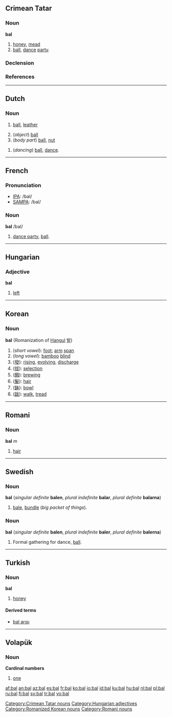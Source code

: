 {{see|bál|bål|baḻ|ball|Ball}}

==Crimean Tatar==

===Noun===
'''bal'''
# [[honey]], [[mead]]
# [[ball]], [[dance]] [[party]]. 

===Declension===
{{crh-latin-noun|nıñ|ga|nı|da|dan}}

===References===
{{R:Useinov-Mireev 2002}}

[[Category:Crimean Tatar nouns]]

----

==Dutch==

===Noun===
{{nl-noun|g=m|ballen|balletje}}

# {{sports}} [[ball]], [[leather]]
# (''object'') [[ball]]
# (''body part'') [[ball]], [[nut]]

{{nl-noun|g=n|bals|balletje}}

# (''dancing'') [[ball]], [[dance]].

----

==French==

===Pronunciation===
*[[w:IPA|IPA]]: /bal/
*[[w:SAMPA|SAMPA]]: /bal/

===Noun===
{{fr-infl-noun|sm=bal|sf=bale|pm=bals|pf=bales|smp=bal|sfp=bal|pmp=bal|pfp=bal}}
'''bal''' /bal/ {{m}}
# [[dance party]], [[ball]].

----

==Hungarian==

===Adjective===
'''bal'''
# [[left]]

[[Category:Hungarian adjectives]]

----

==Korean==

===Noun===
'''bal''' (Romanization of [[w:Hangul|Hangul]] [[발]])

# (''short vowel''): [[foot]]; [[arm]] [[span]]
# (''long vowel''): [[bamboo]] [[blind]]
# ([[發]]): [[rising]], [[evolving]], [[discharge]] 
# ([[拔]]): [[selection]] 
# ([[醱]]): [[brew]]ing 
# ([[髮]]): [[hair]]
# ([[鉢]]): [[bowl]]
# ([[跋]]): [[walk]], [[tread]] 

[[Category:Romanized Korean nouns]]

----

==Romani==
===Noun===
'''bal''' ''m''

# [[hair]]

[[Category:Romani nouns]]

----

==Swedish==
===Noun===
'''bal''' {{c}} (''singular definite'' '''balen''', ''plural indefinite'' '''balar''', ''plural definite'' '''balarna''')

# [[bale]], [[bundle]] (''big packet of things'').

===Noun===
'''bal''' {{c}} (''singular definite'' '''balen''', ''plural indefinite'' '''baler''', ''plural definite'' '''balerna''')

# Formal gathering for dance, [[ball]].

----

==Turkish==

===Noun===
'''bal'''
# [[honey]]

====Derived terms====
*[[bal arısı]]

----

==Volapük==

===Noun===
'''Cardinal numbers'''
# [[one]]

[[af:bal]]
[[an:bal]]
[[az:bal]]
[[es:bal]]
[[fr:bal]]
[[ko:bal]]
[[io:bal]]
[[id:bal]]
[[ku:bal]]
[[hu:bal]]
[[nl:bal]]
[[pl:bal]]
[[ru:bal]]
[[fi:bal]]
[[sv:bal]]
[[tr:bal]]
[[vo:bal]]